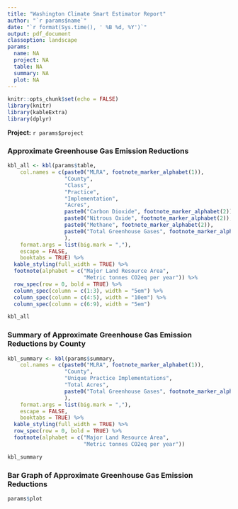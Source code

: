 ```yaml
---
title: "Washington Climate Smart Estimator Report"
author: "`r params$name`"
date: "`r format(Sys.time(), ' %B %d, %Y')`"
output: pdf_document
classoption: landscape
params: 
  name: NA
  project: NA
  table: NA
  summary: NA
  plot: NA
---
```


```r
knitr::opts_chunk$set(echo = FALSE)
library(knitr)
library(kableExtra)
library(dplyr)
```

**Project:** `r params$project`

### Approximate Greenhouse Gas Emission Reductions

```r
kbl_all <- kbl(params$table, 
    col.names = c(paste0("MLRA", footnote_marker_alphabet(1)),
                  "County",
                  "Class",
                  "Practice",
                  "Implementation",
                  "Acres",
                  paste0("Carbon Dioxide", footnote_marker_alphabet(2)),
                  paste0("Nitrous Oxide", footnote_marker_alphabet(2)),
                  paste0("Methane", footnote_marker_alphabet(2)),
                  paste0("Total Greenhouse Gases", footnote_marker_alphabet(2))
                  ),
    format.args = list(big.mark = ","),
    escape = FALSE,
    booktabs = TRUE) %>% 
  kable_styling(full_width = TRUE) %>% 
  footnote(alphabet = c("Major Land Resource Area",
                        "Metric tonnes CO2eq per year")) %>% 
  row_spec(row = 0, bold = TRUE) %>% 
  column_spec(column = c(1:3), width = "5em") %>% 
  column_spec(column = c(4:5), width = "10em") %>% 
  column_spec(column = c(6:9), width = "5em")

kbl_all
```

### Summary of Approximate Greenhouse Gas Emission Reductions by County

```r
kbl_summary <- kbl(params$summary, 
    col.names = c(paste0("MLRA", footnote_marker_alphabet(1)),
                  "County",
                  "Unique Practice Implementations",
                  "Total Acres",
                  paste0("Total Greenhouse Gases", footnote_marker_alphabet(2))
                  ), 
    format.args = list(big.mark = ","),
    escape = FALSE,
    booktabs = TRUE) %>% 
  kable_styling(full_width = TRUE) %>% 
  row_spec(row = 0, bold = TRUE) %>% 
  footnote(alphabet = c("Major Land Resource Area",
                        "Metric tonnes CO2eq per year"))

kbl_summary
```

### Bar Graph of Approximate Greenhouse Gas Emission Reductions

```r
params$plot

```
